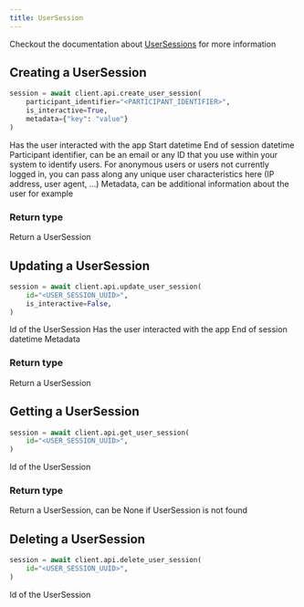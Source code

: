 ```yaml
---
title: UserSession
---
```


Checkout the documentation about [UserSessions](/concepts/usersession) for more information

## Creating a UserSession

```python
session = await client.api.create_user_session(
    participant_identifier="<PARTICIPANT_IDENTIFIER>",
    is_interactive=True,
    metadata={"key": "value"}
)
```

<ParamField path="is_interactive" type="boolean">
  Has the user interacted with the app
</ParamField>

<ParamField path="started_at" type="string">
  Start datetime
</ParamField>

<ParamField path="ended_at" type="string">
  End of session datetime
</ParamField>

<ParamField path="participant_identifier" type="string">
  Participant identifier, can be an email or any ID that you use within your
  system to identify users.
</ParamField>

<ParamField path="anon_participant_identifier" type="string">
  For anonymous users or users not currently logged in, you can pass along any
  unique user characteristics here (IP address, user agent, ...)
</ParamField>

<ParamField path="metadata" type="dict">
  Metadata, can be additional information about the user for example
</ParamField>

### Return type

<ResponseField name="usersession" type="UserSession">
  Return a UserSession
</ResponseField>

## Updating a UserSession

```python
session = await client.api.update_user_session(
    id="<USER_SESSION_UUID>",
    is_interactive=False,
)
```

<ParamField path="id" type="uuid">
  Id of the UserSession
</ParamField>

<ParamField path="is_interactive" type="boolean">
  Has the user interacted with the app
</ParamField>

<ParamField path="ended_at" type="string">
  End of session datetime
</ParamField>

<ParamField path="metadata" type="dict">
  Metadata
</ParamField>

### Return type

<ResponseField name="usersession" type="UserSession">
  Return a UserSession
</ResponseField>

## Getting a UserSession

```python
session = await client.api.get_user_session(
    id="<USER_SESSION_UUID>",
)
```

<ParamField path="id" type="uuid">
  Id of the UserSession
</ParamField>

### Return type

<ResponseField name="usersession" type="UserSession">
  Return a UserSession, can be None if UserSession is not found
</ResponseField>

## Deleting a UserSession

```python
session = await client.api.delete_user_session(
    id="<USER_SESSION_UUID>",
)
```

<ParamField path="id" type="uuid">
  Id of the UserSession
</ParamField>

